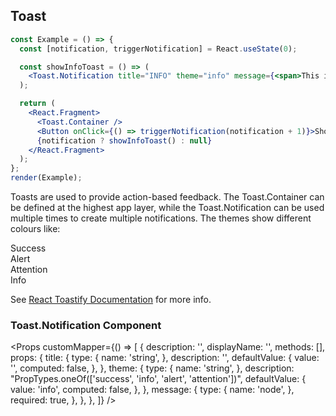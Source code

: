 
## Toast

```jsx live=true
const Example = () => {
  const [notification, triggerNotification] = React.useState(0);

  const showInfoToast = () => (
    <Toast.Notification title="INFO" theme="info" message={<span>This is an info notification</span>} />
  );

  return (
    <React.Fragment>
      <Toast.Container />
      <Button onClick={() => triggerNotification(notification + 1)}>Show Info Toast</Button>
      {notification ? showInfoToast() : null}
    </React.Fragment>
  );
};
render(Example);
```

<DesignNotes>
  <div>
    <p>
      Toasts are used to provide action-based feedback. The Toast.Container can be defined at the highest app layer,
      while the Toast.Notification can be used multiple times to create multiple notifications. The themes show
      different colours like:
    </p>
    <p>
      <span className="text-green">Success</span>
      <br />
      <span className="text-orange">Alert</span>
      <br />
      <span className="text-red">Attention</span>
      <br />
      <span className="text-cyan">Info</span>
    </p>
  </div>

  <div style={{ paddingTop: 5 }}>
    See <a href="https://fkhadra.github.io/react-toastify">React Toastify Documentation</a> for more info.
  </div>
</DesignNotes>

### Toast.Notification Component

<Props
  customMapper={() => [
    {
      description: '',
      displayName: '',
      methods: [],
      props: {
        title: {
          type: {
            name: 'string',
          },
          description: '',
          defaultValue: {
            value: '',
            computed: false,
          },
        },
        theme: {
          type: {
            name: 'string',
          },
          description: "PropTypes.oneOf(['success', 'info', 'alert', 'attention'])",
          defaultValue: {
            value: 'info',
            computed: false,
          },
        },
        message: {
          type: {
            name: 'node',
          },
          required: true,
        },
      },
    },
  ]}
/>
